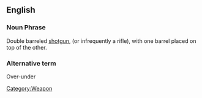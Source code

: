 ==English==
===Noun Phrase===
Double barreled [[shotgun]], (or infrequently a rifle), with one barrel placed on top of the other.
===Alternative term===
Over-under
[[Category:Weapon]]